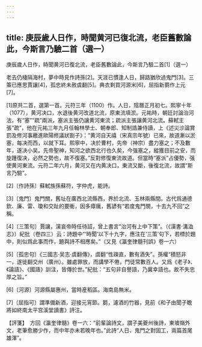 ```yaml
---
---
---
```

title: 庚辰歲人日作，時聞黄河已復北流，老臣舊數論此，今斯言乃驗二首（選一）
---




庚辰歲人日作，時聞黄河已復北流，老臣舊數論此，今斯言乃驗二首[1]（選一）



老去仍棲隔海村，夢中時見作詩孫[2]。天涯已慣逢人日，歸路猶欣過鬼門[3]。三策已應思賈讓[4]，孤忠終未赦虞翻[5]。典衣剩買河源米[6]，屈指新蒭作上元[7]。

[1]原共二首，選第一首。元符三年（1100）作。人日，陰曆正月初七。熙寧十年（1077），黄河决口，水退後黄河改道北流，原東流填淤。元祐時，朝廷討論治河法，有“塞”“疏”兩派，塞派主張仍讓黄河東流；疏派主張讓黄河北流。蘇軾主張“疏”，他在元祐三年九月任翰林學士、朝奉郎、知制誥兼侍讀，上《述災沴論賞罰及修河事繳進歐陽修議狀劄子》：“黄河自天禧（宋真宗年號）已來，故道漸以淤塞，每决而西，以就下耳。熙寧中，决於曹村，先帝（神宗）盡力塞之；不及數年，遂决小吴。先帝聖神，知河之欲西北行也久矣，今强塞之，縱獲目前之安，而旋踵復决，必然之勢也，故不復塞。”反對修復東流故道。但當時“塞派”占優勢，强使黄河東流。元符二年六月，黄河又在内黄决口，東流又斷，後復北流，故謂“斯言乃驗”。

[2]〔作詩孫〕蘇軾族孫蘇符，字仲虎，能詩。

[3]〔鬼門〕鬼門關，舊址在廣西北流縣西，界於北流、玉林兩縣間。古代爲通德欽、廉、雷、瓊和交趾的要衝，因多瘴癘，舊諺有“若度鬼門關，十去九不回”之稱。

[4]〔三策句〕賈讓，漢哀帝時任待詔，曾上書言“治河有上中下策”。（《漢書·溝洫志》）紀批（卷四三）云：詩題中“‘時聞’以下十九字，應注在‘三策’句下，若標於題中，則似爲此事而作，題與詩不相應矣。”（又見《瀛奎律髓刊誤》卷一六）

[5]〔孤忠句〕《三國志·吴志·虞翻傳》，虞翻“性疎直，數有酒失”。孫權“積怒非一，遂徙翻交州（廣州）。雖處罪放，而講學不倦，門徒常數百人。又爲《老子》、《論語》、《國語》訓注，皆傳於世。”紀批：“五句非自譽語，乃冀幸語也。故不失忠厚之旨。”

[6]〔河源〕河源縣屬惠州，當時産稻區。海南島無米。

[7]〔屈指可〕謂準備新酒，迎接元宵節。篘，濾酒的竹器，見前《和子由聞子瞻將如終南太平宫溪堂讀書》詩注。

【評箋】　方回《瀛奎律髓》卷一六：“前輩論詩文，謂子美夔州後詩，東坡嶺外文，老筆愈勝少作，而中年亦未若晚年也。”此詩“人日、鬼門之對固工，兩篇首尾雄渾”。